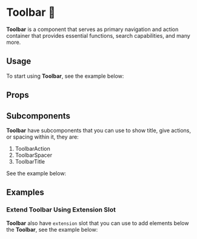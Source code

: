 

<Meta title="Components/EmptyState" of={ToolbarStories} />

# Toolbar 🍫
**Toolbar** is a component that serves as primary navigation and action container that provides
essential functions, search capabilities, and many more.

## Usage
To start using **Toolbar**, see the example below:

<Canvas of={ToolbarStories.DocUsage} />

## Props
<ArgTypes of={Toolbar} />

## Subcomponents
**Toolbar** have subcomponents that you can use to show title, give actions, or spacing within it, they are:

1. ToolbarAction
2. ToolbarSpacer
3. ToolbarTitle

See the example below:

<Canvas of={ToolbarStories.DocSubcomponents} />

## Examples
### Extend Toolbar Using Extension Slot
**Toolbar** also have `extension` slot that you can use to add elements below the **Toolbar**, see the example below:

<Canvas of={ToolbarStories.DocExtension} />
